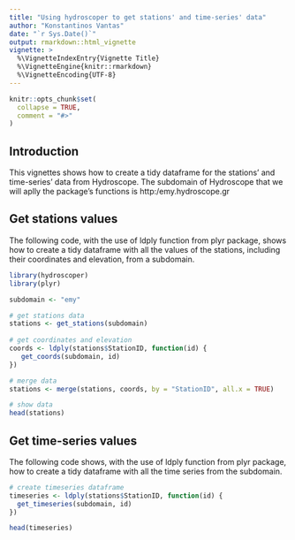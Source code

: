 ```yaml
---
title: "Using hydroscoper to get stations' and time-series' data"
author: "Konstantinos Vantas"
date: "`r Sys.Date()`"
output: rmarkdown::html_vignette
vignette: >
  %\VignetteIndexEntry{Vignette Title}
  %\VignetteEngine{knitr::rmarkdown}
  %\VignetteEncoding{UTF-8}
---
```


```r
knitr::opts_chunk$set(
  collapse = TRUE,
  comment = "#>"
)
```

## Introduction

This vignettes shows how to create a tidy dataframe for the stations' and time-series' data from Hydroscope. The subdomain of Hydroscope that we will aplly the package's functions is http:/emy.hydroscope.gr

## Get stations values

The following code, with the use of ldply function from plyr package, shows how to create a tidy dataframe with all the values of the stations, including their coordinates and elevation, from a subdomain.

```r
library(hydroscoper)
library(plyr)

subdomain <- "emy"

# get stations data
stations <- get_stations(subdomain)
 
# get coordinates and elevation
coords <- ldply(stations$StationID, function(id) {
   get_coords(subdomain, id)
})

# merge data
stations <- merge(stations, coords, by = "StationID", all.x = TRUE)

# show data
head(stations)
```


## Get time-series values

The following code shows, with the use of ldply function from plyr package, how to create a tidy dataframe with all the time series from the subdomain.

```r
# create timeseries dataframe
timeseries <- ldply(stations$StationID, function(id) {
  get_timeseries(subdomain, id)
})

head(timeseries)
```
